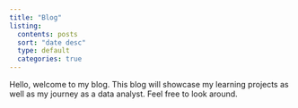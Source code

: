 ```yaml
---
title: "Blog"
listing:
  contents: posts
  sort: "date desc"
  type: default
  categories: true
---
```


Hello, welcome to my blog. This blog will showcase my learning projects as well as my journey as a data analyst. Feel free to look around.
